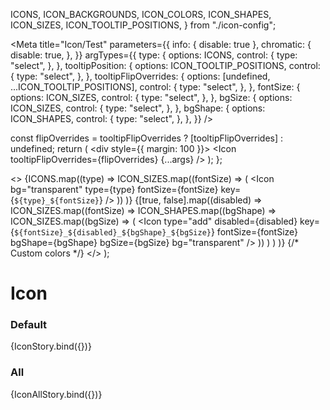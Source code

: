 
  ICONS,
  ICON_BACKGROUNDS,
  ICON_COLORS,
  ICON_SHAPES,
  ICON_SIZES,
  ICON_TOOLTIP_POSITIONS,
} from "./icon-config";

<Meta
  title="Icon/Test"
  parameters={{
    info: { disable: true },
    chromatic: {
      disable: true,
    },
  }}
  argTypes={{
    type: {
      options: ICONS,
      control: {
        type: "select",
      },
    },
    tooltipPosition: {
      options: ICON_TOOLTIP_POSITIONS,
      control: {
        type: "select",
      },
    },
    tooltipFlipOverrides: {
      options: [undefined, ...ICON_TOOLTIP_POSITIONS],
      control: {
        type: "select",
      },
    },
    fontSize: {
      options: ICON_SIZES,
      control: {
        type: "select",
      },
    },
    bgSize: {
      options: ICON_SIZES,
      control: {
        type: "select",
      },
    },
    bgShape: {
      options: ICON_SHAPES,
      control: {
        type: "select",
      },
    },
  }}
/>

  const flipOverrides = tooltipFlipOverrides
    ? [tooltipFlipOverrides]
    : undefined;
  return (
    <div style={{ margin: 100 }}>
      <Icon tooltipFlipOverrides={flipOverrides} {...args} />
    </div>
  );
};

  <>
    {ICONS.map((type) =>
      ICON_SIZES.map((fontSize) => (
        <Icon bg="transparent" type={type} fontSize={fontSize} key={`${type}_${fontSize}`} />
      ))
    )}
    {[true, false].map((disabled) =>
      ICON_SIZES.map((fontSize) =>
        ICON_SHAPES.map((bgShape) =>
          ICON_SIZES.map((bgSize) => (
            <Icon
              type="add"
              disabled={disabled}
              key={`${fontSize}_${disabled}_${bgShape}_${bgSize}`}
              fontSize={fontSize}
              bgShape={bgShape}
              bgSize={bgSize}
              bg="transparent"
            />
          ))
        )
      )
    )}
    {/* Custom colors */}
    <Icon type="add" color="blackOpacity65" />
    <Icon type="add" color="brilliantGreenShade20" />
    <Icon type="add" color="red" />
    <Icon type="add" color="#123456" />
    <Icon type="add" color="rgb(0, 123, 10)" />
    <Icon type="add" color="white" bg="blackOpacity65" />
    <Icon type="add" bg="brilliantGreenShade20" />
    <Icon type="add" bg="red" />
    <Icon type="add" color="white" bg="#123456" />
    <Icon type="add" color="white" bg="rgb(0, 123, 10)" />
  </>
);

# Icon

### Default

<Preview>
  <Story
    name="default"
    args={{
      tooltipMessage: "",
      tooltipPosition: "top",
      enableFlipOverrides: false,
      type: "add",
      tooltipBgColor: "",
      tooltipFontColor: "",
      tooltipFlipOverrides: "right",
      fontSize: Icon.defaultProps.fontSize,
      ml: 0,
      mr: 0,
      color: "",
      bg: "",
      bgSize: Icon.defaultProps.bgSize,
      bgShape: "circle",
      disabled: Icon.defaultProps.disabled,
    }}
  >
    {IconStory.bind({})}
  </Story>
</Preview>

### All

<Preview>
  <Story
    name="all"
    parameters={{
      chromatic: {
        disable: false,
      },
    }}
  >
    {IconAllStory.bind({})}
  </Story>
</Preview>
